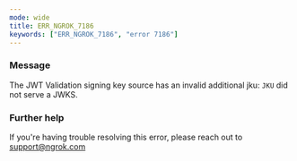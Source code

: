 ```yaml
---
mode: wide
title: ERR_NGROK_7186
keywords: ["ERR_NGROK_7186", "error 7186"]
---
```


### Message

The JWT Validation signing key source has an invalid additional jku: `JKU` did not serve a JWKS.

### Further help

If you're having trouble resolving this error, please reach out to [support@ngrok.com](mailto:support@ngrok.com?subject=Help%20with%20ERR_NGROK_7186)
